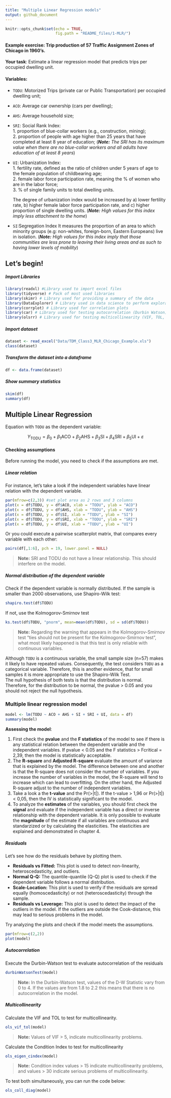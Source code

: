```yaml
---
title: "Multiple Linear Regression models"
output: github_document
---
```


```r
knitr::opts_chunk$set(echo = TRUE,
                      fig.path = "README_files/1-MLR/")
```

#### Example exercise: Trip production of 57 Traffic Assignment Zones of Chicago in 1960's.

**Your task**: Estimate a linear regression model that predicts trips per occupied dwelling unit.  

#### Variables:

* `TODU`: Motorized Trips (private car or Public Transportation) per occupied dwelling unit;
* `ACO`: Average car ownership (cars per dwelling);
* `AHS`: Average household size;
* `SRI`: Social Rank Index:  
      1. proportion of blue-collar workers (e.g., construction, mining);  
      2. proportion of people with age higher than 25 years that have completed at least 8 year of education;
        (_**Note:** The SRI has its maximum value when there are no blue-collar workers and all adults have education            of at least 8 years_) 
* `UI`: Urbanization Index:  
      1. fertility rate, defined as the ratio of children under 5 years of age to  the female population of childbearing age;  
      2. female labor force participation rate, meaning the % of women who are in the labor force;  
      3. % of single family units to total dwelling units.

    The degree of urbanization index would be increased by
        a) lower fertility rate,
        b) higher female labor force participation rate, and
       c) higher proportion of single dwelling units.
      (_**Note:** High values for this index imply less attachment to the home_)

* `SI`:Segregation Index
   It measures the proportion of an area to which minority groups (e.g: non-whites, foreign-born, Eastern Europeans) live in isolation.
     (_**Note:** High values for this index imply that those communities are less prone to leaving their living areas and as such to having lower levels of mobility_)

## Let's begin!

##### Import Libraries
```r
library(readxl) #Library used to import excel files
library(tidyverse) # Pack of most used libraries
library(skimr) # Library used for providing a summary of the data
library(DataExplorer) # Library used in data science to perform exploratory data analysis
library(corrplot) # Library used for correlation plots
library(car) # Library used for testing autocorrelation (Durbin Watson)
library(olsrr) # Library used for testing multicollinearity (VIF, TOL, etc.)
```

##### Import dataset
```r
dataset <- read_excel("Data/TDM_Class3_MLR_Chicago_Example.xls")
class(dataset)
```

##### Transform the dataset into a dataframe
```r
df <- data.frame(dataset)
```

##### Show summary statistics
```r
skim(df)
summary(df)
```

## Multiple Linear Regression
Equation with `TODU` as the dependent variable:  

$$Y_{\text{TODU}} = \beta_{0} + \beta_{1}{\text{ACO}} + \beta_{2}{\text{AHS}} + \beta_{3}{\text{SI}} + \beta_{4}{\text{SRI}} +\beta_{5}{\text{UI}} + \varepsilon$$

#### Checking assumptions
Before running the model, you need to check if the assumptions are met.

##### Linear relation
For instance, let's take a look if the independent variables have linear relation with the dependent variable.

```r
par(mfrow=c(2,3)) #set plot area as 2 rows and 3 columns
plot(x = df$TODU, y = df$ACO, xlab = "TODU", ylab = "ACO")  
plot(x = df$TODU, y = df$AHS, xlab = "TODU", ylab = "AHS")  
plot(x = df$TODU, y = df$SI, xlab = "TODU", ylab = "SI")  
plot(x = df$TODU, y = df$SRI, xlab = "TODU", ylab = "SRI")  
plot(x = df$TODU, y = df$UI, xlab = "TODU", ylab = "UI")
```

Or you could execute a pairwise scatterplot matrix, that compares every variable with each other: 

```r
pairs(df[,1:6], pch = 19, lower.panel = NULL)
```

> **Note:** SRI and TODU do not have a linear relationship. This should interfere on the model. 

##### Normal distribution of the dependent variable
Check if the dependent variable is normally distributed. If the sample is smaller than 2000 observations, use Shapiro-Wilk test: 

```r
shapiro.test(df$TODU)
```

If not, use the Kolmogorov-Smirnov test

```r
ks.test(df$TODU, "pnorm", mean=mean(df$TODU), sd = sd(df$TODU))
```

> **Note:** Regarding the warning that appears in the Kolmogorov-Smirnov test "ties should not be present for the Kolmogorov-Smirnov test", what most likely happened is that this test is only reliable with continuous variables.   

Although `TODU` is a continuous variable, the small sample size (n=57) makes it likely to have repeated values. Consequently, the test considers `TODU` as a categorical variable. Therefore, this is another evidence, that for small samples it is more appropriate to use the Shapiro-Wilk Test.  
The null hypothesis of both tests is that the distribution is normal. Therefore, for the distribution to be normal, the pvalue > 0.05 and you should not reject the null hypothesis.

### Multiple linear regression model

```r
model <- lm(TODU ~ ACO + AHS + SI + SRI + UI, data = df)
summary(model)
```

**Assessing the model**:

1. First check the **pvalue** and the **F statistics** of the model to see if there is any statistical relation between the dependent variable and the independent variables. If pvalue < 0.05 and the F statistics > Fcritical = 2,39, then the model is statistically acceptable.  
2. The **R-square** and **Adjusted R-square** evaluate the amount of variance that is explained by the model. The difference between one and another is that the R-square does not consider the number of variables. If you increase the number of variables in the model, the R-square will tend to increase which can lead to overfitting. On the other hand, the Adjusted R-square adjust to the number of independent variables.  
3. Take a look a the **t-value** and the Pr(>|t|). If the t-value > 1,96 or Pr(>|t|) < 0,05, then the IV is statistically significant to the model.   
4. To analyze the **estimates** of the variables, you should first check the **signal** and evaluate if the independent variable has a direct or inverse relationship with the dependent variable. It is only possible to evaluate the **magnitude** of the estimate if all variables are continuous and standarzized or by calculating the elasticities. The elasticities are explained and demonstrated in chapter 4. 


##### Residuals
Let's see how do the residuals behave by plotting them.  

* **Residuals vs Fitted:** This plot is used to detect non-linearity, heteroscedasticity, and outliers. 
* **Normal Q-Q:** The quantile-quantile (Q-Q) plot is used to check if the dependent variable follows a normal distribution.
* **Scale-Location:** This plot is used to verify if the residuals are spread equally (homoscedasticity) or not (heteroscedasticity) through the sample. 
* **Residuals vs Leverage:** This plot is used to detect the impact of the outliers in the model. If the outliers are outside the Cook-distance, this may lead to serious problems in the model. 

Try analyzing the plots and check if the model meets the assumptions. 
```r
par(mfrow=c(2,2))
plot(model)
```


##### Autocorrelation
Execute the Durbin-Watson test to evaluate autocorrelation of the residuals
```r
durbinWatsonTest(model)
```

> **Note:** In the Durbin-Watson test, values of the D-W Statistic vary from 0 to 4. If the values are from 1.8 to 2.2 this means that there is no autocorrelation in the model. 

##### Multicollinearity
Calculate the VIF and TOL to test for multicollinearity.

```r
ols_vif_tol(model)
```

> **Note:** Values of VIF > 5, indicate multicollinearity problems.

Calculate the Condition Index to test for multicollinearity
```r
ols_eigen_cindex(model)
```

> **Note:** Condition index values > 15 indicate multicollinearity problems, and values > 30 indicate serious problems of multicollinearity.

To test both simultaneously, you can run the code below:
```r
ols_coll_diag(model)
```